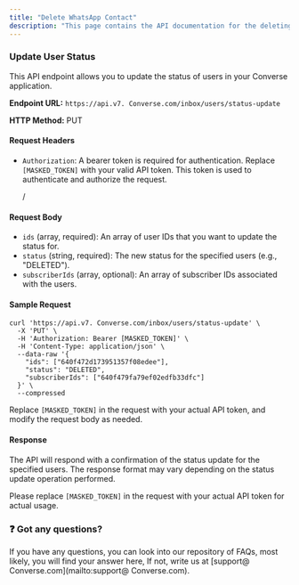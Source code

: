 ```yaml
---
title: "Delete WhatsApp Contact"
description: "This page contains the API documentation for the deleting any WhatsApp contact."
---
```


### **Update User Status**

This API endpoint allows you to update the status of users in your  Converse application.

**Endpoint URL:** `https://api.v7. Converse.com/inbox/users/status-update`

**HTTP Method:** PUT

#### **Request Headers**

- `Authorization`: A bearer token is required for authentication. Replace `[MASKED_TOKEN]` with your valid API token. This token is used to authenticate and authorize the request.

  /

#### **Request Body**

- `ids` (array, required): An array of user IDs that you want to update the status for.
- `status` (string, required): The new status for the specified users (e.g., "DELETED").
- `subscriberIds` (array, optional): An array of subscriber IDs associated with the users.

#### **Sample Request**

```
curl 'https://api.v7. Converse.com/inbox/users/status-update' \
  -X 'PUT' \
  -H 'Authorization: Bearer [MASKED_TOKEN]' \
  -H 'Content-Type: application/json' \
  --data-raw '{
    "ids": ["640f472d173951357f08edee"],
    "status": "DELETED",
    "subscriberIds": ["640f479fa79ef02edfb33dfc"]
  }' \
  --compressed
```

Replace `[MASKED_TOKEN]` in the request with your actual API token, and modify the request body as needed.

#### **Response**

The API will respond with a confirmation of the status update for the specified users. The response format may vary depending on the status update operation performed.

Please replace `[MASKED_TOKEN]` in the request with your actual API token for actual usage.

### **❓ Got any questions?**

If you have any questions, you can look into our repository of FAQs, most likely, you will find your answer here, If not, write us at [support@ Converse.com](mailto:support@ Converse.com).